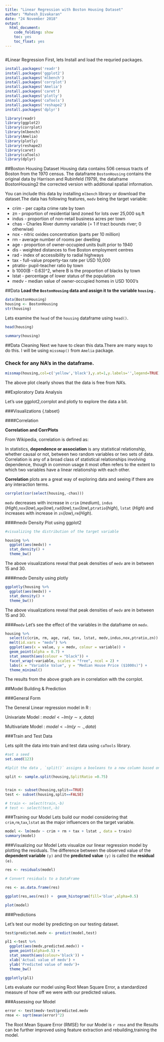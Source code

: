 ---
title: "Linear Regression with Boston Housing Dataset"
author: "Mahesh_Divakaran"
date: "24 November 2018"
output:
  html_document:
    code_folding: show
    toc: yes
    toc_float: yes
---

```{r setup, include=FALSE}
```
#Linear Regression 
First, lets Install and load the requried packages. 

```{r eval=FALSE}
install.packages('readr')
install.packages('ggplot2')
install.packages('mlbench')
install.packages('corrplot')
install.packages('Amelia')
install.packages('caret')
install.packages('plotly')
install.packages('caTools')
install.packages('reshape2')
install.packages('dplyr')
```

```{r message=FALSE,warning=FALSE,error=FALSE}

library(readr)
library(ggplot2)
library(corrplot)
library(mlbench)
library(Amelia)
library(plotly)
library(reshape2)
library(caret)
library(caTools)
library(dplyr)
```
##Boston Housing Dataset
Housing data contains 506 census tracts of Boston from the 1970 census. The dataframe `BostonHousing` contains the original data by Harrison and Rubinfeld (1979), the dataframe BostonHousing2 the corrected version with additional spatial information.

You can include this data by installing `mlbench` library or download the dataset.The data has following features, `medv` being the target variable:

 * crim   - per capita crime rate by town
 * zn     - proportion of residential land zoned for lots over 25,000 sq.ft
 * indus	- proportion of non-retail business acres per town
 * chas	  - Charles River dummy variable (= 1 if tract bounds river; 0 otherwise)
 * nox	  - nitric oxides concentration (parts per 10 million)
 * rm	    - average number of rooms per dwelling
 * age	  - proportion of owner-occupied units built prior to 1940
 * dis	  - weighted distances to five Boston employment centres
 * rad	  - index of accessibility to radial highways
 * tax	  - full-value property-tax rate per USD 10,000
 * ptratio- pupil-teacher ratio by town
 * b	1000(B - 0.63)^2, where B is the proportion of blacks by town
 * lstat  - percentage of lower status of the population
 * medv	  - median value of owner-occupied homes in USD 1000's

 
##Data 
**Load the `BostonHousing` data and assign it to the variable `housing` . **
 
```{r message=FALSE,warning=FALSE}
data(BostonHousing)
housing <- BostonHousing
str(housing)
```

Lets examine the `head` of the `housing` dataframe using `head()`.
```{r message=FALSE,warning=FALSE}
head(housing)
```

```{r message=FALSE,warning=FALSE}
summary(housing)
```

##Data Cleaning
Next we have to clean this data.There are many ways to do this. I will be using `missmap()` from `Amelia` package. 

### Check for any NA's in the dataframe. 

```{r message=FALSE,warning=FALSE}
missmap(housing,col=c('yellow','black'),y.at=1,y.labels='',legend=TRUE)

```

The above plot clearly shows that the data is free from NA's. 

##Exploratory Data Analysis

Let's use ggplot2,corrplot and plotly to explore the data a bit. 

###Visualizations {.tabset}

####Correlation 

**Correlation and CorrPlots**

From Wikipedia, correlation is defined as:

In statistics, **dependence or association** is any statistical relationship, whether causal or not, between two random variables or two sets of data. 
Correlation is any of a broad class of statistical relationships involving dependence, though in common usage it most often refers to the extent to 
which two variables have a linear relationship with each other. 

**Correlation** plots are a great way of exploring data and seeing if there are any interaction terms.

```{r message=FALSE,warning=FALSE,error=FALSE,fig.align='center'}

corrplot(cor(select(housing,-chas)))
```

`medv` decreases with increase in  `crim` (*medium*), `indus` (*High*),`nox`(*low*),`age`(*low*),`rad`(*low*),`tax`(*low*),`ptratio`(*high*), `lstat` 
(*High*) and increases with increase in `zn`(*low*),`rm`(*High*).

####medv Density Plot using ggplot2

```{r message=FALSE,warning=FALSE,error=FALSE,fig.align='center'}
#visualizing the distribution of the target variable 

housing %>% 
  ggplot(aes(medv)) +
  stat_density() + 
  theme_bw()
```
The above visualizations reveal that peak densities of `medv` are in between 15 and 30. 

####medv Density using plotly
```{r message=FALSE,warning=FALSE,error=FALSE,fig.align='center'}
ggplotly(housing %>% 
  ggplot(aes(medv)) +
  stat_density() + 
  theme_bw())
```

The above visualizations reveal that peak densities of `medv` are in between 15 and 30. 

####`medv`
Let's see the effect of the variables in the dataframe on `medv`. 
```{r message=FALSE,warning=FALSE,error=FALSE,fig.align='center'}
housing %>%
  select(c(crim, rm, age, rad, tax, lstat, medv,indus,nox,ptratio,zn)) %>%
  melt(id.vars = "medv") %>%
  ggplot(aes(x = value, y = medv, colour = variable)) +
  geom_point(alpha = 0.7) +
  stat_smooth(aes(colour = "black")) +
  facet_wrap(~variable, scales = "free", ncol = 2) +
  labs(x = "Variable Value", y = "Median House Price ($1000s)") +
  theme_minimal()
```

The results from the above graph are in correlation with the corrplot.

##Model Building & Prediction 

###General Form 

The General Linear regression model in R : 

Univariate Model :
$model <- lm(y\sim x,data)$

Multivariate Model  :
$model <- lm(y \sim.,data)$

###Train and Test Data

Lets split the data into train and test data using `caTools` library.

```{r message=FALSE,warning=FALSE,error=FALSE}
#set a seed 
set.seed(123)

#Split the data , `split()` assigns a booleans to a new column based on the SplitRatio specified. 

split <- sample.split(housing,SplitRatio =0.75)


train <- subset(housing,split==TRUE)
test <- subset(housing,split==FALSE)

# train <- select(train,-b)
# test <- select(test,-b)

```

###Training our Model 
Lets build our model considering that `crim`,`rm`,`tax`,`lstat` as the major influencers on the target variable.

```{r error=FALSE,warning=FALSE,message=FALSE}
model <- lm(medv ~ crim + rm + tax + lstat , data = train)
summary(model)
```

###Visualizing our Model
Lets visualize our linear regression model by plotting the residuals. The difference between the observed value of the **dependent variable** `(y)` and
the **predicted value** `(y)` is called the **residual** `(e)`.

```{r message=FALSE,warning=FALSE}

res <- residuals(model)

# Convert residuals to a DataFrame 

res <- as.data.frame(res)
```

```{r message=FALSE,warning=FALSE,fig.align='center'}
ggplot(res,aes(res)) +  geom_histogram(fill='blue',alpha=0.5)

plot(model)
```

###Predictions

Let's test our model by predicting on our testing dataset. 

```{r message=FALSE,warning=FALSE,fig.align='center'}
test$predicted.medv <- predict(model,test)

pl1 <-test %>% 
  ggplot(aes(medv,predicted.medv)) +
  geom_point(alpha=0.5) + 
  stat_smooth(aes(colour='black')) +
  xlab('Actual value of medv') +
  ylab('Predicted value of medv')+
  theme_bw()

ggplotly(pl1)
```

Lets evaluate our model using Root Mean Square Error, a standardized measure of how off we were with our predicted values.

###Assessing our Model

```{r message=FALSE,warning=FALSE}
error <- test$medv-test$predicted.medv
rmse <- sqrt(mean(error)^2)
```


The Root Mean Square Error (RMSE) for our Model is `r rmse` and the Results can be further improved using feature extraction and rebuilding,training 
the model.